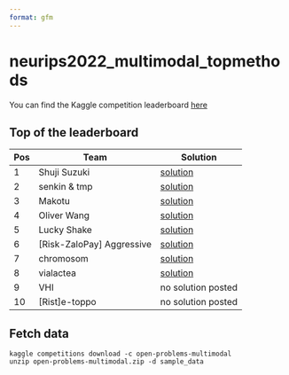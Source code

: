 ```yaml
---
format: gfm
---
```

# neurips2022_multimodal_topmethods

You can find the Kaggle competition leaderboard [here](https://www.kaggle.com/competitions/open-problems-multimodal/leaderboard)

## Top of the leaderboard

|Pos|Team|Solution|
|---|---|---|
|1|Shuji Suzuki|[solution](/shuji_suzuki/readme.md)|
|2|senkin & tmp|[solution](/senkin_tmp/readme.md)|
|3|Makotu|[solution](/makotu/readme.md)|
|4|Oliver Wang|[solution](/oliver_wang/readme.md)|
|5|Lucky Shake|[solution](/lucky_shake/desciption.md)|
|6|\[Risk-ZaloPay\] Aggressive|[solution](/aggressive/readme.md)|
|7|chromosom|[solution](/chromosom/readme.md)|
|8|vialactea|[solution](/vialactea/readme.md)|
|9|VHI|no solution posted|
|10|\[Rist\]e-toppo|no solution posted|

## Fetch data

```
kaggle competitions download -c open-problems-multimodal
unzip open-problems-multimodal.zip -d sample_data
```